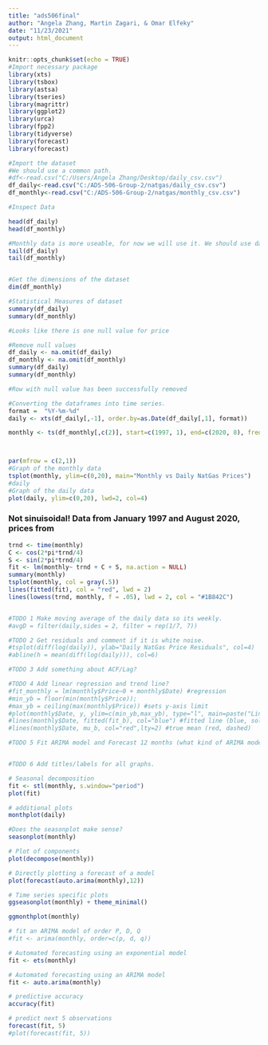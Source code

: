 ```yaml
---
title: "ads506final"
author: "Angela Zhang, Martin Zagari, & Omar Elfeky"
date: "11/23/2021"
output: html_document
---
```


```r
knitr::opts_chunk$set(echo = TRUE)
#Import necessary package
library(xts) 
library(tsbox)
library(astsa) 
library(tseries)
library(magrittr)
library(ggplot2)
library(urca)
library(fpp2)
library(tidyverse)
library(forecast)
library(forecast)
```

```r
#Import the dataset
#We should use a common path.
#df<-read.csv("C:/Users/Angela Zhang/Desktop/daily_csv.csv")
df_daily<-read.csv("C:/ADS-506-Group-2/natgas/daily_csv.csv")
df_monthly<-read.csv("C:/ADS-506-Group-2/natgas/monthly_csv.csv")

#Inspect Data

head(df_daily)
head(df_monthly)

#Monthly data is more useable, for now we will use it. We should use daily data if we will use smoothing.
tail(df_daily)
tail(df_monthly)


#Get the dimensions of the dataset
dim(df_monthly)

#Statistical Measures of dataset
summary(df_daily)
summary(df_monthly)

#Looks like there is one null value for price

#Remove null values
df_daily <- na.omit(df_daily)
df_monthly <- na.omit(df_monthly)
summary(df_daily)
summary(df_monthly)

#Row with null value has been successfully removed

#Converting the dataframes into time series.
format =  "%Y-%m-%d"
daily <- xts(df_daily[,-1], order.by=as.Date(df_daily[,1], format))

monthly <- ts(df_monthly[,c(2)], start=c(1997, 1), end=c(2020, 8), frequency=12)



par(mfrow = c(2,1))
#Graph of the monthly data
tsplot(monthly, ylim=c(0,20), main="Monthly vs Daily NatGas Prices")
#daily
#Graph of the daily data
plot(daily, ylim=c(0,20), lwd=2, col=4)


```


### Not sinuisoidal! Data from January 1997 and August 2020, prices from
```r
trnd <- time(monthly)
C <- cos(2*pi*trnd/4)
S <- sin(2*pi*trnd/4)
fit <- lm(monthly~ trnd + C + S, na.action = NULL)
summary(monthly)
tsplot(monthly, col = gray(.5))
lines(fitted(fit), col = "red", lwd = 2)
lines(lowess(trnd, monthly, f = .05), lwd = 2, col = "#1B842C")


#TODO 1 Make moving average of the daily data so its weekly.
#avgD = filter(daily,sides = 2, filter = rep(1/7, 7))

#TODO 2 Get residuals and comment if it is white noise.
#tsplot(diff(log(daily)), ylab="Daily NatGas Price Residuals", col=4)
#abline(h = mean(diff(log(daily))), col=6)

#TODO 3 Add something about ACF/Lag?

#TODO 4 Add linear regression and trend line?
#fit_monthly = lm(monthly$Price~0 + monthly$Date) #regression
#min_yb = floor(min(monthly$Price)); 
#max_yb = ceiling(max(monthly$Price)) #sets y-axis limit
#plot(monthly$Date, y, ylim=c(min_yb,max_yb), type="l", main=paste("Linear Trend Plus Noise Series: ",i)) #plots
#lines(monthly$Date, fitted(fit_b), col="blue") #fitted line (blue, solid)
#lines(monthly$Date, mu_b, col="red",lty=2) #true mean (red, dashed)

#TODO 5 Fit ARIMA model and Forecast 12 months (what kind of ARIMA model? what values of p,q,d?)


#TODO 6 Add titles/labels for all graphs.

```
```r
# Seasonal decomposition
fit <- stl(monthly, s.window="period")
plot(fit)

# additional plots
monthplot(daily)

#Does the seasonplot make sense?
seasonplot(monthly)
```

```r
# Plot of components
plot(decompose(monthly)) 

# Directly plotting a forecast of a model
plot(forecast(auto.arima(monthly),12))

# Time series specific plots
ggseasonplot(monthly) + theme_minimal()

ggmonthplot(monthly)
```
```r
# fit an ARIMA model of order P, D, Q
#fit <- arima(monthly, order=c(p, d, q))

# Automated forecasting using an exponential model
fit <- ets(monthly)

# Automated forecasting using an ARIMA model
fit <- auto.arima(monthly)

# predictive accuracy
accuracy(fit)

# predict next 5 observations
forecast(fit, 5)
#plot(forecast(fit, 5))
```

